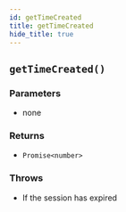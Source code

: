```yaml
---
id: getTimeCreated
title: getTimeCreated
hide_title: true
---
```


## ``getTimeCreated()``

### Parameters
- none

### Returns
- ``Promise<number>`` 

### Throws 
- If the session has expired